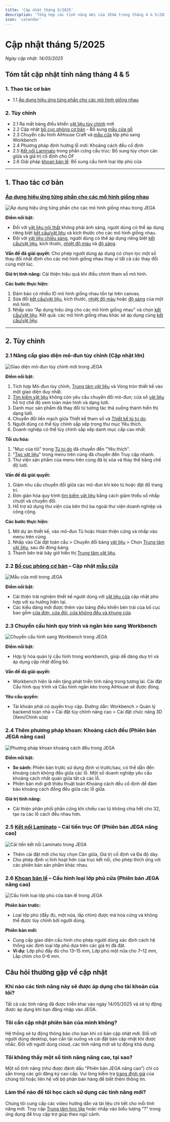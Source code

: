 ```yaml
---
title: 'Cập nhật tháng 5/2025'
description: 'Tổng hợp các tính năng mới của JEGA trong tháng 4 & 5/2025'
icon: 'calendar'
---
```


# Cập nhật tháng 5/2025

*Ngày cập nhật: 14/05/2025*

## Tóm tắt cập nhật tính năng tháng 4 & 5

### 1. Thao tác cơ bản
- 1.1 [Áp dụng hiệu ứng từng phần cho các mô hình giống nhau](/trung-tam-huong-dan/thao-tac-co-ban/hieu-ung-mo-hinh)

### 2. Tùy chỉnh
- 2.1 Ra mắt bảng điều khiển [vật liệu tùy chỉnh](/trung-tam-huong-dan/vat-lieu-thiet-ke) mới
- 2.2 Cập nhật [bố cục phòng cơ bản](/trung-tam-huong-dan/tuy-chinh-noi-that/bo-cuc-phong) - Bổ sung [mẫu cửa gỗ](/trung-tam-huong-dan/tuy-chinh-noi-that/cua-va-cua-so)
- 2.3 Chuyển cấu hình AiHouse Craft và [mẫu cửa](/trung-tam-huong-dan/tuy-chinh-noi-that/cua-va-cua-so) lớp phủ sang Workbench
- 2.4 Phương pháp định hướng lỗ mới: Khoảng cách đều cố định
- 2.5 [Kết nối Laminato](/trung-tam-huong-dan/phan-mem-nang-cao) trong phần cứng cấu trúc: Bổ sung tùy chọn căn giữa và giá trị cố định cho OF
- 2.6 Giải pháp [khoan bản lề](/trung-tam-huong-dan/phan-mem-nang-cao): Bổ sung cấu hình loại lớp phủ cửa

---

## 1. Thao tác cơ bản

### [Áp dụng hiệu ứng từng phần cho các mô hình giống nhau](/trung-tam-huong-dan/thao-tac-co-ban/hieu-ung-mo-hinh)

<img src="https://jega.vn/images/vi/updates/2025-05/model-effects.jpg" 
    alt="Áp dụng hiệu ứng từng phần cho các mô hình giống nhau trong JEGA"/>

**Điểm nổi bật:**
- Đối với [vật liệu nội thất](/trung-tam-huong-dan/vat-lieu-thiet-ke) không phải ánh sáng, người dùng có thể áp dụng riêng biệt [kết cấu/vật liệu](/trung-tam-huong-dan/vat-lieu-thiet-ke) và kích thước cho các mô hình giống nhau.
- Đối với [vật liệu chiếu sáng](/trung-tam-huong-dan/tuy-chinh-noi-that/he-thong-anh-sang), người dùng có thể áp dụng riêng biệt [kết cấu/vật liệu](/trung-tam-huong-dan/vat-lieu-thiet-ke), kích thước, [nhiệt độ màu](/trung-tam-huong-dan/tuy-chinh-noi-that/he-thong-anh-sang) và [độ sáng](/trung-tam-huong-dan/tuy-chinh-noi-that/he-thong-anh-sang).

**Vấn đề đã giải quyết:**
Cho phép người dùng áp dụng có chọn lọc một số thay đổi nhất định cho các mô hình giống nhau thay vì tất cả các thay đổi cùng một lúc.

**Giá trị tính năng:**
Cải thiện hiệu quả khi điều chỉnh tham số mô hình.

**Các bước thực hiện:**
1. Đảm bảo có nhiều ID mô hình giống nhau tồn tại trên canvas.
2. Sửa đổi [kết cấu/vật liệu](/trung-tam-huong-dan/vat-lieu-thiet-ke), kích thước, [nhiệt độ màu](/trung-tam-huong-dan/tuy-chinh-noi-that/he-thong-anh-sang) hoặc [độ sáng](/trung-tam-huong-dan/tuy-chinh-noi-that/he-thong-anh-sang) của một mô hình.
3. Nhấp vào "Áp dụng hiệu ứng cho các mô hình giống nhau" và chọn [kết cấu/vật liệu](/trung-tam-huong-dan/vat-lieu-thiet-ke). Kết quả: các mô hình giống nhau khác sẽ áp dụng cùng [kết cấu/vật liệu](/trung-tam-huong-dan/vat-lieu-thiet-ke).

---

## 2. Tùy chỉnh

### 2.1 Nâng cấp giao diện mô-đun tùy chỉnh (Cập nhật lớn)

<img src="https://jega.vn/images/vi/updates/2025-05/module-interface.jpg" 
    alt="Giao diện mô-đun tùy chỉnh mới trong JEGA"/>

**Điểm nổi bật:**
1. Tích hợp Mô-đun tùy chỉnh, [Trung tâm vật liệu](/trung-tam-huong-dan/vat-lieu-thiet-ke) và Vòng tròn thiết kế vào một giao diện duy nhất.
2. [Tìm kiếm vật liệu](/trung-tam-huong-dan/vat-lieu-thiet-ke) không còn yêu cầu chuyển đổi mô-đun; cửa sổ [vật liệu](/trung-tam-huong-dan/vat-lieu-thiet-ke) hỗ trợ chế độ xem toàn màn hình và dạng lưới.
3. Danh mục sản phẩm đã thay đổi từ tương tác thả xuống thành hiển thị dạng lưới.
4. Chuyển đổi liền mạch giữa Thiết kế tham số và [Thiết kế tủ tự do](/trung-tam-huong-dan/tuy-chinh-noi-that/tu-do-noi-that).
5. Người dùng có thể tùy chỉnh sắp xếp trong thư mục Yêu thích.
6. Doanh nghiệp có thể tùy chỉnh sắp xếp danh mục cấp cao nhất.

**Tối ưu hóa:**
1. "Mục của tôi" trong [Tủ tự do](/trung-tam-huong-dan/tuy-chinh-noi-that/tu-do-noi-that) đã chuyển đến "Yêu thích".
2. "[Tạo vật liệu](/trung-tam-huong-dan/vat-lieu-thiet-ke)" trong menu trên cùng đã chuyển đến Truy cập nhanh.
3. Thư viện sản phẩm của menu trên cùng đã bị xóa và thay thế bằng chế độ lưới.

**Vấn đề đã giải quyết:**
1. Giảm nhu cầu chuyển đổi giữa các mô-đun khi kéo tủ hoặc đặt đồ trang trí.
2. Đơn giản hóa quy trình [tìm kiếm vật liệu](/trung-tam-huong-dan/vat-lieu-thiet-ke) bằng cách giảm thiểu số nhấp chuột và chuyển đổi.
3. Hỗ trợ sử dụng thư viện của bên thứ ba ngoài thư viện doanh nghiệp và công cộng.

**Các bước thực hiện:**
1. Mở dự án thiết kế, vào mô-đun Tủ hoặc Hoàn thiện cứng và nhấp vào menu trên cùng.
2. Nhấp vào Cài đặt toàn cầu > Chuyển đổi bảng [vật liệu](/trung-tam-huong-dan/vat-lieu-thiet-ke) > Chọn [Trung tâm vật liệu](/trung-tam-huong-dan/vat-lieu-thiet-ke), sau đó đóng bảng.
3. Thanh bên trái bây giờ hiển thị [Trung tâm vật liệu](/trung-tam-huong-dan/vat-lieu-thiet-ke).

### 2.2 [Bố cục phòng cơ bản](/trung-tam-huong-dan/tuy-chinh-noi-that/bo-cuc-phong) – Cập nhật [mẫu cửa](/trung-tam-huong-dan/tuy-chinh-noi-that/cua-va-cua-so)

<img src="https://jega.vn/images/vi/updates/2025-05/door-templates.jpg" 
    alt="Mẫu cửa mới trong JEGA"/>

**Điểm nổi bật:**
- Cải thiện trải nghiệm thiết kế người dùng với [vật liệu cửa](/trung-tam-huong-dan/vat-lieu-thiet-ke) cập nhật phù hợp với xu hướng hiện tại.
- Các kiểu dáng mới được thêm vào bảng điều khiển bên trái của bố cục bao gồm [cửa đơn, cửa đôi, cửa không đều và khung cửa](/trung-tam-huong-dan/tuy-chinh-noi-that/cua-va-cua-so).

### 2.3 Chuyển cấu hình quy trình và ngăn kéo sang Workbench

<img src="https://jega.vn/images/vi/updates/2025-05/workbench-config.jpg" 
    alt="Chuyển cấu hình sang Workbench trong JEGA"/>

**Điểm nổi bật:**
- Hợp lý hóa quản lý cấu hình trong workbench, giúp dễ dàng duy trì và áp dụng cập nhật đồng bộ.

**Vấn đề đã giải quyết:**
- Workbench hiện là nền tảng phát triển tính năng trong tương lai. Cài đặt Cấu hình quy trình và Cấu hình ngăn kéo trong AiHouse sẽ được đóng.

**Yêu cầu quyền:**
- Tài khoản phải có quyền truy cập. Đường dẫn: Workbench > Quản lý backend toàn nhà > Cài đặt tùy chỉnh nâng cao > Cài đặt chức năng 3D (Xem/Chỉnh sửa)

### 2.4 Thêm phương pháp khoan: Khoảng cách đều (Phiên bản JEGA nâng cao)

<img src="https://jega.vn/images/vi/updates/2025-05/equidistant-drilling.jpg" 
    alt="Phương pháp khoan khoảng cách đều trong JEGA"/>

**Điểm nổi bật:**
- **So sánh:** Phiên bản trước sử dụng định vị trước/sau, có thể dẫn đến khoảng cách không đều giữa các lỗ. Một số doanh nghiệp yêu cầu khoảng cách nhất quán giữa tất cả các lỗ.
- Phiên bản mới giới thiệu thuật toán Khoảng cách đều cố định để đảm bảo khoảng cách đồng đều giữa các lỗ giữa.

**Giá trị tính năng:**
- Cải thiện phân phối phần cứng khi chiều cao tủ không chia hết cho 32, tạo ra các lỗ cách đều nhau hơn.

### 2.5 [Kết nối Laminato](/trung-tam-huong-dan/phan-mem-nang-cao) – Cải tiến trục OF (Phiên bản JEGA nâng cao)

<img src="https://jega.vn/images/vi/updates/2025-05/laminato-connection.jpg" 
    alt="Cải tiến kết nối Laminato trong JEGA"/>

- Thêm cài đặt mới cho tùy chọn Căn giữa, Giá trị cố định và Đa độ dày.
- Cho phép định vị linh hoạt hơn của trục kết nối, cho phép thích ứng với các phiên bản sản phẩm khác nhau.

### 2.6 [Khoan bản lề](/trung-tam-huong-dan/phan-mem-nang-cao) – Cấu hình loại lớp phủ cửa (Phiên bản JEGA nâng cao)

<img src="https://jega.vn/images/vi/updates/2025-05/hinge-door-coating.jpg" 
    alt="Cấu hình loại lớp phủ cửa bản lề trong JEGA"/>

**Phiên bản trước:**
- Loại lớp phủ (đầy đủ, một nửa, lắp chìm) được mã hóa cứng và không thể được tùy chỉnh bởi người dùng.

**Phiên bản mới:**
- Cung cấp giao diện cấu hình cho phép người dùng xác định cách hệ thống xác định loại lớp phủ dựa trên các giá trị đã đặt.
- **Ví dụ:** Lớp phủ đầy đủ cho 13–15 mm, Lớp phủ một nửa cho 7–12 mm, Lắp chìm cho 0–6 mm.

## Câu hỏi thường gặp về cập nhật

### Khi nào các tính năng này sẽ được áp dụng cho tài khoản của tôi?
Tất cả các tính năng đã được triển khai vào ngày 14/05/2025 và sẽ tự động được áp dụng khi bạn đăng nhập vào JEGA.

### Tôi cần cập nhật phiên bản của mình không?
Hệ thống sẽ tự động thông báo cho bạn khi có bản cập nhật mới. Đối với người dùng desktop, bạn cần tải xuống và cài đặt bản cập nhật khi được nhắc. Đối với người dùng cloud, các tính năng mới sẽ tự động khả dụng.

### Tôi không thấy một số tính năng nâng cao, tại sao?
Một số tính năng (như được đánh dấu "Phiên bản JEGA nâng cao") chỉ có sẵn trong các gói đăng ký cao cấp. Vui lòng kiểm tra [trang định giá](https://jega.vn/vi/bang-gia) của chúng tôi hoặc liên hệ với bộ phận bán hàng để biết thêm thông tin.

### Làm thế nào để tôi học cách sử dụng các tính năng mới?
Chúng tôi cung cấp các video hướng dẫn và tài liệu chi tiết cho mỗi tính năng mới. Truy cập [Trung tâm học tập](https://jega.vn/vi/hoc-tap) hoặc nhấp vào biểu tượng "?" trong ứng dụng để truy cập trợ giúp theo ngữ cảnh.
